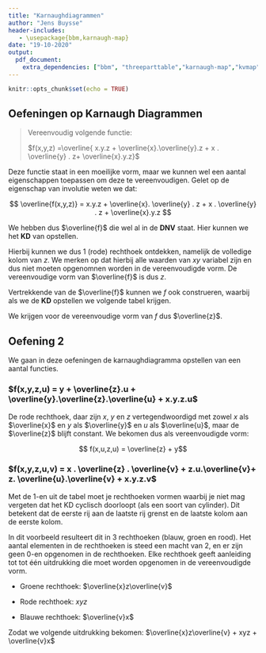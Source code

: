 ```yaml
---
title: "Karnaughdiagrammen"
author: "Jens Buysse"
header-includes:
   - \usepackage{bbm,karnaugh-map}
date: "19-10-2020"
output: 
  pdf_document:
    extra_dependencies: ["bbm", "threeparttable","karnaugh-map","kvmap"]
---
```


```r
knitr::opts_chunk$set(echo = TRUE)
```

## Oefeningen op Karnaugh Diagrammen

> Vereenvoudig volgende functie:
>
> $f(x,y,z) =\overline{ x.y.z + \overline{x}.\overline{y}.z + x . \overline{y} . z+ \overline{x}.y.z}$

Deze functie staat in een moeilijke vorm, maar we kunnen wel een aantal eigenschappen toepassen om deze te vereenvoudigen. Gelet op de eigenschap van involutie weten we dat:

$$ \overline{f(x,y,z)} = x.y.z + \overline{x}. \overline{y} . z + x . \overline{y} . z + \overline{x}.y.z  $$

We hebben dus $\overline{f}$ die wel al in de **DNV** staat. Hier kunnen we het **KD** van opstellen.

```{=tex}
\begin{figure}[ht]

\centering

\begin{karnaugh-map}[2][4][1][$z$][$xy$]

\minterms{1,3,7,5}

\implicant{1}{5}

\end{karnaugh-map}

\end{figure}
```
Hierbij kunnen we dus 1 (rode) rechthoek ontdekken, namelijk de volledige kolom van $z$. We merken op dat hierbij alle waarden van $xy$ variabel zijn en dus niet moeten opgenomnen worden in de vereenvoudigde vorm. De vereenvoudige vorm van $\overline{f}$ is dus $z$.

Vertrekkende van de $\overline{f}$ kunnen we $f$ ook construeren, waarbij als we de **KD** opstellen we volgende tabel krijgen.

```{=tex}
\begin{figure}[ht]

\centering

\begin{karnaugh-map}[2][4][1][$z$][$xy$]

\minterms{0,2,4,6}

\implicant{0}{4}

\end{karnaugh-map}

\end{figure}
```
We krijgen voor de vereenvoudige vorm van $f$ dus $\overline{z}$.

## Oefening 2

We gaan in deze oefeningen de karnaughdiagramma opstellen van een aantal functies.

### $f(x,y,z,u) = y + \overline{z}.u + \overline{y}.\overline{z}.\overline{u} + x.y.z.u$

```{=tex}
\begin{figure}[ht]
\centering
\begin{karnaugh-map}[4][4][1][$zu$][$xy$]
\minterms{0,1,4,5,6,7,12,13,14,15,8,9}
\implicant{0}{9}
\implicant{4}{14}
\end{karnaugh-map}
\end{figure}
```
De rode rechthoek, daar zijn $x$, $y$ en $z$ vertegendwoordigd met zowel $x$ als $\overline{x}$ en $y$ als $\overline{y}$ en $u$ als $\overline{u}$, maar de $\overline{z}$ blijft constant. We bekomen dus als vereenvoudigde vorm:

$$ f(x,u,z,u) = \overline{z} + y$$

### $f(x,y,z,u,v) = x . \overline{z} . \overline{v} + z.u.\overline{v}+ z. \overline{u}.\overline{v} + x.y.z.v$

```{=tex}
\begin{figure}[ht]
\centering
  \begin{kvmap}
   \begin{kvmatrix}{x,y,z,u,v}
   0 & 1 & 1 & 0 & 1 & 1 & 1 & 1\\
   0 & 0 & 0 & 0 & 0 & 1 & 0 & 0\\
   0 & 0 & 0 & 0 & 0 & 1 & 0 & 0\\
   0 & 1 & 1 & 0 & 1 & 1 & 1 & 1
   \end{kvmatrix}
   \bundle[overlapmargins=6pt, color=red]{5}{0}{5}{3}
   \bundle[invert=true,reducespace=2pt,overlapmargins=6pt, color=blue]{4}{3}{7}{0}
   \bundle[invert=true,reducespace=2pt,overlapmargins=6pt, color=green]{1}{3}{2}{0}
  \end{kvmap}
\end{figure}
```
Met de 1-en uit de tabel moet je rechthoeken vormen waarbij je niet mag vergeten dat het KD cyclisch doorloopt (als een soort van cylinder). Dit betekent dat de eerste rij aan de laatste rij grenst en de laatste kolom aan de eerste kolom.

In dit voorbeeld resulteert dit in 3 rechthoeken (blauw, groen en rood). Het aantal elementen in de rechthoeken is steed een macht van 2, en er zijn geen 0-en opgenomen in de rechthoeken. Elke rechthoek geeft aanleiding tot tot één uitdrukking die moet worden opgenomen in de vereenvoudigde vorm.

-   Groene rechthoek: $\overline{x}z\overline{v}$

-   Rode rechthoek: $xyz$

-   Blauwe rechthoek: $\overline{v}x$

Zodat we volgende uitdrukking bekomen: $\overline{x}z\overline{v} + xyz + \overline{v}x$
